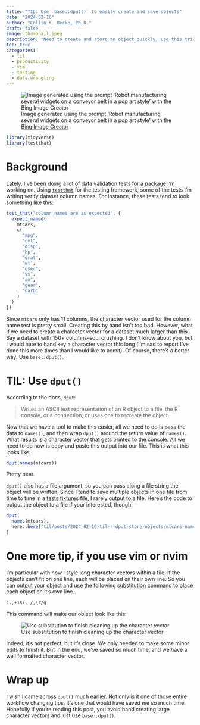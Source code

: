 ```yaml
---
title: "TIL: Use `base::dput()` to easily create and save objects"
date: "2024-02-10"
author: "Collin K. Berke, Ph.D."
draft: false 
image: thumbnail.jpeg
description: "Need to create and store an object quickly, use this trick"
toc: true
categories:
  - til
  - productivity 
  - vim
  - testing
  - data wrangling
---
```


![Image generated using the prompt 'Robot manufacturing several widgets on a conveyor belt in a pop art style' with the [Bing Image Creator](https://www.bing.com/images/create)](thumbnail-wide.png)

```r
library(tidyverse)
library(testthat)
```

# Background

Lately, I've been doing a lot of data validation tests for a package I'm working on. Using [`testthat`](https://testthat.r-lib.org/) for the testing framework, some of the tests I'm writing verify dataset column names. For instance, these tests tend to look something like this:

```r
test_that("column names are as expected", {
  expect_named(
    mtcars,
    c(
      "mpg",
      "cyl",
      "disp",
      "hp",
      "drat",
      "wt",
      "qsec",
      "vs",
      "am",
      "gear",
      "carb"
    )
  )
})
```

Since `mtcars` only has 11 columns, the character vector used for the column name test is pretty small. Creating this by hand isn't too bad. However, what if we need to create a character vector for a dataset much larger than this. Say a dataset with 150+ columns--soul crushing. I don't know about you, but I would hate to hand key a character vector this long (I'm sad to report I've done this more times than I would like to admit). Of course, there's a better way. Use `base::dput()`.

# TIL: Use `dput()`

According to the docs, `dput`:

> Writes an ASCII text representation of an R object to a file, the R console, or a connection, or uses one to recreate the object.

Now that we have a tool to make this easier, all we need to do is pass the data to `names()`, and then wrap `dput()` around the return value of `names()`. What results is a character vector that gets printed to the console. All we need to do now is copy and paste this output into our file. This is what this looks like:

```r
dput(names(mtcars))
```

Pretty neat.

`dput()` also has a file argument, so you can pass along a file string the object will be written. Since I tend to save multiple objects in one file from time to time in a [tests fixtures](https://r-pkgs.org/testing-advanced.html#sec-testing-advanced-concrete-fixture) file, I rarely output to a file. Here's the code to output the object to a file if your interested, though:

```r
dput(
  names(mtcars),
  here::here("til/posts/2024-02-10-til-r-dput-store-objects/mtcars-names.R")
)
```

# One more tip, if you use vim or nvim

I'm particular with how I style long character vectors within a file. If the objects can't fit on one line, each will be placed on their own line. So you can output your object and use the following [substitution](https://www.collinberke.com/til/posts/2023-03-14-vim-substitution/) command to place each object on it's own line. 

```txt
:.,+1s/, /,\r/g
```

This command will make our object look like this:

![Use substitution to finish cleaning up the character vector](mtcars-names.gif)

Indeed, it's not perfect, but it's close. We only needed to make some minor edits to finish it. But in the end, we've saved so much time, and we have a well formatted character vector.

# Wrap up

I wish I came across `dput()` much earlier. Not only is it one of those entire workflow changing tips, it's one that would have saved me so much time. Hopefully if you're reading this post, you avoid hand creating large character vectors and just use `base::dput()`. 
